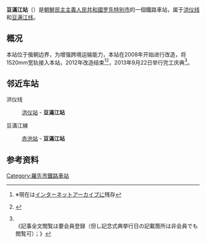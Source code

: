 {{朝鮮半島車站資訊
|公司色 = blue
|文字色 = 
|站名 = 豆滿江站
|圖片 = Tumangang Station.jpeg
|pxl = 
|圖片說明 =
|前一站1 = [[洪仪站|洪仪]]
|前一站距離1 = 9.5
|後一站距離1 = 5.0
|後一站1 = [[哈桑站|哈桑]]
|所屬路線1 = [[洪仪线|洪仪线]]
|距離1 = 9.5
|起點站1 = [[洪仪站|洪仪]]
|前一站2 = [[赤池站_(朝鲜)|赤池]]
|前一站距離2 = 
|後一站距離2 = 
|後一站2 = 
|所屬路線2 = [[豆满江线|豆满江线]]
|距離2 = 9.4
|起點站2 = [[水沟站_(罗先)|水沟]]
|諺文 = 두만강역
|朝鮮漢字 = 豆滿江驛
|文觀部式 = Duman'gang-yeok
|馬-賴式 = Tuman'gang-yŏk
|副站名 = 
|車站編號 = 
|停站路線數 =2 
|所屬公司 = [[朝鮮民主主義人民共和國铁道省|朝鮮民主主義人民共和國铁道省]]
|所在地 =[[罗先特别市|罗先特别市]]
|車站構造 = 地面车站
|月台配置 = 
|啟用年月日 =
|廢站年月日 = 
|上下車人次 = 
|統計年度 = 
|轉車 = 
|備註 = 
|全寬備註 = 
}}

'''豆滿江站'''（{{kor|諺=두만강역|漢=豆滿江驛|羅=Tuman'gang yŏk|f=y}}）是[[朝鮮民主主義人民共和國|朝鮮民主主義人民共和國]][[罗先特别市|罗先特别市]]的一個鐵路車站，属于[[洪仪线|洪仪线]]和[[豆满江线|豆满江线]]。

==概况==
本站位于俄朝边界，为增强跨境运输能力，本站在2008年开始进行改造，将1520mm宽轨接入本站，2012年改造结束<ref>{{Cite news|title=露朝鉄道が試験運転、全面開通は来年に|newspaper=[[读卖新闻|读卖新闻]]|date=2011-10-13|url=http://www.yomiuri.co.jp/world/news/20111013-OYT1T01292.htm|accessdate=2014-05-07|deadurl=yes|archiveurl=https://web.archive.org/web/20111014100734/http://www.yomiuri.co.jp/world/news/20111013-OYT1T01292.htm|archivedate=2011-10-14}}※現在は[[インターネットアーカイブ|インターネットアーカイブ]]に残存</ref><ref>{{Cite web | url = http://roshianow.jp/articles/2011/10/04/13444.html | title = ハサン・羅津間鉄道が10月13日（予定）試運転へ！ | date = 2011-10-04 | publisher = ロシアNOW | accessdate = 2013-09-24 | deadurl = yes | archiveurl = https://web.archive.org/web/20111015083632/http://roshianow.jp/articles/2011/10/04/13444.html | archivedate = 2011-10-15 }}</ref>，2013年9月22日举行完工庆典<ref>{{Cite news|title=広がるロ朝物流網　列車、直接乗り入れ|newspaper=[[朝日新聞|朝日新聞]]|date=2013-09-23|url=http://www.asahi.com/shimen/articles/TKY201309220346.html|accessdate=2014-05-07|deadurl=yes|archiveurl=https://web.archive.org/web/20140507091126/http://www.asahi.com/shimen/articles/TKY201309220346.html|archivedate=2014-05-07}}<br />《記事全文閲覧は要会員登録（但し記念式典挙行日の記載箇所は非会員でも閲覧可）；》</ref>。

==邻近车站==
洪仪线
:[[洪仪站|洪仪站]] - '''豆滿江站'''
豆滿江線
:[[赤池站_(朝鲜)|赤池站]] - '''豆滿江站'''

==参考资料==
{{reflist}}

{{朝鲜铁路小作品}}

{{洪仪线}}
{{豆满江线}}

[[Category:羅先市鐵路車站|Category:羅先市鐵路車站]]